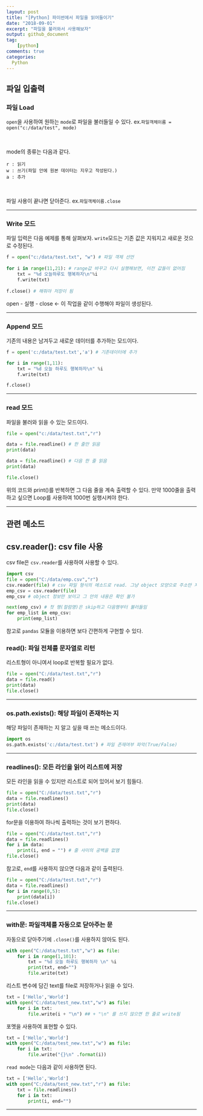 ```yaml
---
layout: post
title: "[Python] 파이썬에서 파일을 읽어들이기"
date: "2018-09-01"
excerpt: "파일을 불러와서 사용해보자"
output: github_document
tag:
    [python]
comments: true
categories:
  Python
---
```


## 파일 입출력

### 파일 Load

`open`을 사용하여 원하는 `mode`로 파일을 불러들일 수 있다. ex.`파일객체이름 = open("c:/data/test", mode)`

<br>

mode의 종류는 다음과 같다.
```
r : 읽기
w : 쓰기(파일 안에 원본 데이터는 지우고 작성된다.)
a : 추가
```
<br>

파일 사용이 끝나면 닫아준다. ex.`파일객체이름.close`

***

### Write 모드

파일 입력은 다음 예제를 통해 살펴보자. `write`모드는 기존 값은 지워지고 새로운 것으로 수정된다.

```python
f = open("c:/data/test.txt", "w") # 파일 객체 선언
  
for i in range(11,21): # range값 바꾸고 다시 실행해보면, 이전 값들이 없어짐
    txt = "%d 오늘하루도 행복하자\n"%i
    f.write(txt)
    
f.close() # 해줘야 저장이 됨
```

open - 실행 - close <- 이 작업을 같이 수행해야 파일이 생성된다. 

***

### Append 모드

기존의 내용은 남겨두고 새로운 데이터를 추가하는 모드이다.

```python
f = open('c:/data/test.txt','a') # 기존데이터에 추가

for i in range(1,11): 
    txt = "%d 오늘 하루도 행복하자\n" %i 
    f.write(txt)

f.close()
```

***

### read 모드

파일을 불러와 읽을 수 있는 모드이다.

```python
file = open("c:/data/test.txt","r")

data = file.readline() # 한 줄만 읽음
print(data)

data = file.readline() # 다음 한 줄 읽음
print(data)

file.close()
```

위의 코드와 print()를 반복하면 그 다음 줄을 계속 출력할 수 있다. 만약 1000줄을 출력하고 싶으면 Loop를 사용하여 1000번 실행시켜야 한다. 

***

## 관련 메소드

## csv.reader(): csv file 사용

csv file은 `csv.reader`를 사용하여 사용할 수 있다.

```python
import csv
file = open("C:/data/emp.csv","r")
csv.reader(file) # csv 파일 형식의 메소드로 read. 그냥 object 모양으로 주소만 저장됌
emp_csv = csv.reader(file)
emp_csv # object 정보만 보이고 그 안의 내용은 확인 불가 

next(emp_csv) # 첫 행(컬럼명)은 skip하고 다음행부터 불러들임 
for emp_list in emp_csv:
    print(emp_list)
```

참고로 `pandas` 모듈을 이용하면 보다 간편하게 구현할 수 있다.

### read(): 파일 전체를 문자열로 리턴

리스트형이 아니여서 loop로 반복할 필요가 없다.

```python
file = open("C:/data/test.txt","r")
data = file.read()
print(data)
file.close()
```

***

### os.path.exists(): 해당 파일이 존재하는 지

해당 파일이 존재하는 지 알고 싶을 때 쓰는 메소드이다.

```python
import os
os.path.exists('c:/data/test.txt') # 파일 존재여부 파악(True/False)
```

***

### readlines(): 모든 라인을 읽어 리스트에 저장

모든 라인을 읽을 수 있지만 리스트로 되어 있어서 보기 힘들다.

```python
file = open("C:/data/test.txt","r")
data = file.readlines()
print(data) 
file.close()
```

for문을 이용하여 하나씩 출력하는 것이 보기 편하다.

```python
file = open("C:/data/test.txt","r")
data = file.readlines()
for i in data:
    print(i, end = "") # 줄 사이의 공백을 없앰 
file.close()
```

참고로, `end`를 사용하지 않으면 다음과 같이 출력된다.

```python
file = open("C:/data/test.txt","r")
data = file.readlines()
for i in range(0,5):
    print(data[i])
file.close()
```

***

### with문: 파일객체를 자동으로 닫아주는 문

자동으로 닫아주기에 `.close()`를 사용하지 않아도 된다.

```python
with open("C:/data/test.txt","w") as file:
    for i in range(1,101):
        txt = "%d 오늘 하루도 행복하자 \n" %i
        print(txt, end="")
        file.write(txt)
```

리스트 변수에 담긴 text를 file로 저장하거나 읽을 수 있다.

```python
txt = ['Hello','World']
with open("C:/data/test_new.txt","w") as file:
    for i in txt:
        file.write(i + "\n") ## + "\n" 를 쓰지 않으면 한 줄로 write됨 

```

포멧을 사용하여 표현할 수 있다.

```python
txt = ['Hello','World']
with open("C:/data/test_new.txt","w") as file:
    for i in txt:
        file.write("{}\n" .format(i))
```

`read mode`는 다음과 같이 사용하면 된다.

```python
txt = ['Hello','World']
with open("C:/data/test_new.txt","r") as file:
    txt = file.readlines()
    for i in txt:
        print(i, end="")
```

***
